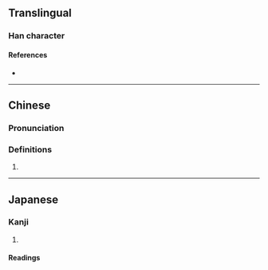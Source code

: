 {{character info/new}}
==Translingual==

===Han character===
{{Han char|rn=94|rad=犬|as=09|sn=12|four=|canj=KHUMB|ids=⿰犭耑}}

====References====
* {{Han ref|kx=0715.050|dkj=20540|dj=1127.060|hdz=21358.050|uh=732F|ud=29487}}

----

==Chinese==
{{zh-forms}}

===Pronunciation===
{{zh-pron
|m=tuān
|mc=y
|oc=y
|ma=
|cat=
}}

===Definitions===
{{zh-hanzi}}

# {{rfdef|zh}}

----

==Japanese==

===Kanji===
{{ja-kanji|grade=|rs=犬09}}

# {{defn|lang=ja|sort=犬09}}

====Readings====
{{ja-readings
|goon=たん
|kanon=たん
|kun=いのしし
|nanori=}}
